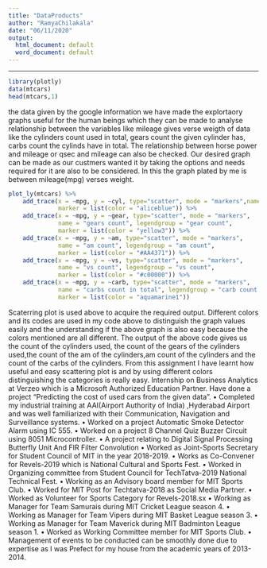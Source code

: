 ---
title: "DataProducts"
author: "RamyaChilakala"
date: "06/11/2020"
output:
  html_document: default
  word_document: default
---
---

```{r}
library(plotly)
data(mtcars)
head(mtcars,1)
```
the data given by the google information we have made the  explortaory graphs useful for the human beings which they can be made to analyse relationship between the variables like mileage gives verse weigth of data like the cylinders count used in total, gears count the given cylinder has, carbs count the cylinds have in total. The relationship between horse power and mileage or qsec and mileage can also be checked. Our desired graph can be made as our custmers wanted it by taking the options and needs required for it are also to be considered.
In this the graph plated by me is between mileage(mpg) verses weight.
```{r}
plot_ly(mtcars) %>%
    add_trace(x = ~mpg, y = ~cyl, type="scatter", mode = "markers",name = "cyinder count", legendgroup = "cyinder count", 
              marker = list(color = "aliceblue")) %>%
    add_trace(x = ~mpg, y = ~gear, type="scatter", mode = "markers",
              name = "gears count", legendgroup = "gear count", 
              marker = list(color = "yellow3")) %>%
    add_trace(x = ~mpg, y = ~am, type="scatter", mode = "markers",
              name = "am count", legendgroup = "am count", 
              marker = list(color = "#AA4371")) %>%
    add_trace(x = ~mpg, y = ~vs, type="scatter", mode = "markers",
              name = "vs count", legendgroup = "vs count", 
              marker = list(color = "#c00000")) %>%
    add_trace(x = ~mpg, y = ~carb, type="scatter", mode = "markers",
              name = "carbs count in total", legendgroup = "carb count in total", 
              marker = list(color = "aquamarine1")) 
```
Scaterring plot is used above to acquire the required output.
Different colors and its codes are used in my code above to distinguish the graph values easily and the understanding if the above graph is also easy because the colors mentioned are all different.
The output of the above code gives us the count of the cylinders used, the count of the gears of the cylinders used,the count of the am of the cylinders,am count of the cylinders and the count of the carbs of the cylinders.
From this assignment I have learnt how useful and easy scattering plot is and by using different colors distinguishing the categories is really easy.
Internship on Business Analytics at Verzeo which is a Microsoft Authorized Education
Partner. Have done a project “Predicting the cost of used cars from the given data”.
• Completed my industrial training at AAI(Airport Authority of India) ,Hyderabad Airport
and was well familiarized with their Communication, Navigation and Surveillance
systems.
• Worked on a project Automatic Smoke Detector Alarm using IC 555.
• Worked on a project 8 Channel Quiz Buzzer Circuit using 8051 Microcontroller.
• A project relating to Digital Signal Processing Butterfly Unit And FIR Filter Convolution
• Worked as Joint-Sports Secretary for Student Council of MIT in the year 2018-2019.
• Works as Co-Convener for Revels-2019 which is National Cultural and Sports Fest.
• Worked in Organizing committee from Student Council for TechTatva-2019
National Technical Fest.
• Working as an Advisory board member for MIT Sports Club.
• Worked for MIT Post for Techtatva-2018 as Social Media Partner.
• Worked as Volunteer for Sports Category for Revels-2018.sx
• Working as Manager for Team Samurais during MIT Cricket League season 4.
• Working as Manager for Team Vipers during MIT Basket League season 3.
• Working as Manager for Team Maverick during MIT Badminton League season 1.
• Worked as Working Committee member for MIT Sports Club.
• Management of events to be conducted can be smoothly done due to expertise as I
was Prefect for my house from the academic years of 2013-2014.


